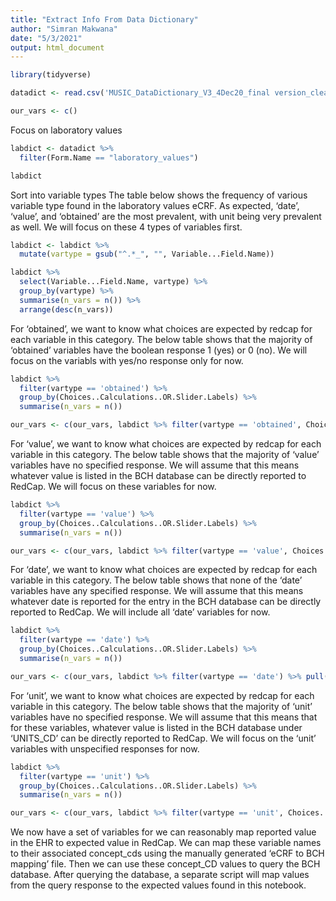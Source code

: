 ```yaml
---
title: "Extract Info From Data Dictionary"
author: "Simran Makwana"
date: "5/3/2021"
output: html_document
---
```


```r
library(tidyverse)
```


```r
datadict <- read.csv('MUSIC_DataDictionary_V3_4Dec20_final version_clean_0.csv')

our_vars <- c()
```

Focus on laboratory values
```r
labdict <- datadict %>% 
  filter(Form.Name == "laboratory_values")

labdict

```

Sort into variable types
The table below shows the frequency of various variable type found in the laboratory values eCRF.
As expected, 'date', 'value', and 'obtained' are the most prevalent, with unit being very prevalent as well. 
We will focus on these 4 types of variables first.
```r

labdict <- labdict %>%
  mutate(vartype = gsub("^.*_", "", Variable...Field.Name)) 

labdict %>%
  select(Variable...Field.Name, vartype) %>%
  group_by(vartype) %>%
  summarise(n_vars = n()) %>%
  arrange(desc(n_vars))


```
For 'obtained', we want to know what choices are expected by redcap for each variable in this category.
The below table shows that the majority of 'obtained' variables have the boolean response 1 (yes) or 0 (no). 
We will focus on the variabls with yes/no response only for now.
```r
labdict %>%
  filter(vartype == 'obtained') %>%
  group_by(Choices..Calculations..OR.Slider.Labels) %>%
  summarise(n_vars = n())

our_vars <- c(our_vars, labdict %>% filter(vartype == 'obtained', Choices..Calculations..OR.Slider.Labels == '1, Yes | 0, No') %>% pull(Variable...Field.Name))

```
For 'value', we want to know what choices are expected by redcap for each variable in this category.
The below table shows that the majority of 'value' variables have no specified response. 
We will assume that this means whatever value is listed in the BCH database can be directly reported to RedCap.
We will focus on these variables for now.
```r
labdict %>%
  filter(vartype == 'value') %>%
  group_by(Choices..Calculations..OR.Slider.Labels) %>%
  summarise(n_vars = n())

our_vars <- c(our_vars, labdict %>% filter(vartype == 'value', Choices..Calculations..OR.Slider.Labels == '') %>% pull(Variable...Field.Name))

```

For 'date', we want to know what choices are expected by redcap for each variable in this category.
The below table shows that none of the 'date' variables have any specified response. 
We will assume that this means whatever date is reported for the entry in the BCH database can be directly reported to RedCap.
We will include all 'date' variables for now.
```r
labdict %>%
  filter(vartype == 'date') %>%
  group_by(Choices..Calculations..OR.Slider.Labels) %>%
  summarise(n_vars = n())

our_vars <- c(our_vars, labdict %>% filter(vartype == 'date') %>% pull(Variable...Field.Name))

```


For 'unit', we want to know what choices are expected by redcap for each variable in this category.
The below table shows that the majority of 'unit' variables have no specified response. 
We will assume that this means that for these variables, whatever value is listed in the BCH database under 'UNITS_CD' can be directly reported to RedCap.
We will focus on the 'unit' variables with unspecified responses for now.
```r
labdict %>%
  filter(vartype == 'unit') %>%
  group_by(Choices..Calculations..OR.Slider.Labels) %>%
  summarise(n_vars = n())

our_vars <- c(our_vars, labdict %>% filter(vartype == 'unit', Choices..Calculations..OR.Slider.Labels == '') %>% pull(Variable...Field.Name))

```

We now have a set of variables for we can reasonably map reported value in the EHR to expected value in RedCap.
We can map these variable names to their associated concept_cds using the manually generated 'eCRF to BCH mapping' file.
Then we can use these concept_CD values to query the BCH database.
After querying the database, a separate script will map values from the query response to the expected values found in this notebook.










